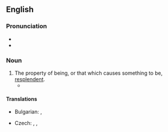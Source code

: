 ==English==
{{was wotd|2015|August|24}}

===Pronunciation===
* {{IPA|en|/ɹɪˈsplɛn.dəns/}}
* {{audio|en|en-au-resplendence.ogg|Audio (AU)}}

===Noun===
{{en-noun|~}}

# The property of being, or that which causes something to be, [[resplendent]].
#* {{quote-book|en|author=Milton|title=Paradise Lost|year=1667|passage=Son! thou in whom my glory I behold / In full '''resplendence''', heir of all my might.}}

====Translations====
{{trans-top|property of being resplendent}}
* Bulgarian: {{t+|bg|блясък|m}}, {{t+|bg|великолепие}}
{{trans-mid}}
* Czech: {{t|cs|zář}}, {{t|cs|třpyt}}, {{t+|cs|jas}}
{{trans-bottom}}